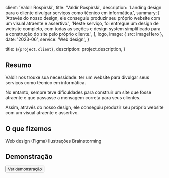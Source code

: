 
  client: 'Valdir Rospirski',
  title: 'Valdir Rospirski',
  description:
    'Landing design para o cliente divulgar serviços como técnico em informática.',
  summary: [
    'Através do nosso design, ele conseguiu produzir seu próprio website com um visual atraente e assertivo.',
    'Neste serviço, foi entregue um design de website completo, com todas as seções e design system simplificado para a construção do site pelo próprio cliente.',
  ],
  logo,
  image: { src: imageHero },
  date: '2023-06',
  service: 'Web design',
}

  title: `${project.client}`,
  description: project.description,
}

## Resumo

Valdir nos trouxe sua necessidade: ter um website para divulgar seus serviços como técnico em informática.

No entanto, sempre teve dificuldades para construir um site que fosse atraente e que passasse a mensagem correta para seus clientes.

Assim, através do nosso design, ele conseguiu produzir seu próprio website com um visual atraente e assertivo.

## O que fizemos

<TagList>
  <TagListItem>Web design (Figma)</TagListItem>
  <TagListItem>Ilustrações</TagListItem>
  <TagListItem>Brainstorming</TagListItem>
</TagList>

## Demonstração

<TagList>
  <Button
    href={
      'https://www.figma.com/community/file/1261122209862760256/Valdir-Rospirski-(Landing)'
    }
    target={'_blank'}
  >
    Ver demonstração
  </Button>
</TagList>
